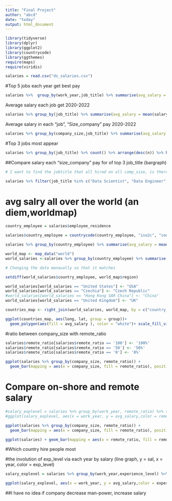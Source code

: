 ```yaml
---
title: "Final Project"
author: "abcd"
date: "today"
output: html_document
---
```


```r
library(tidyverse)
library(dplyr)
library(ggplot2)
library(countrycode)
library(ggthemes)
require(maps)
require(viridis)
```


```r
salaries = read.csv("ds_salaries.csv")
```

#Top 5 jobs each year get best pay
```r
salaries %>%  group_by(work_year,job_title) %>% summarise(avg_salary = mean(salary_in_usd)) %>%  slice_max(avg_salary, n=3)
```

Average salary each job get 2020-2022
```r
salaries %>% group_by(job_title) %>% summarise(avg_salary = mean(salary_in_usd))
```

Average salary in each "job", "Size_company" pay 2020-2022
```r
salaries %>% group_by(company_size,job_title) %>% summarise(avg_salary = mean(salary_in_usd))
```



#Top 3 jobs most appear
```r
salaries %>% group_by(job_title) %>% count() %>% arrange(desc(n)) %>% head(3)
```

##Compare salary each "size_company" pay for of top 3 job_title (bargraph)
```r
# I want to find the jobtitle that all hired on all comp_size, is there any way to get it.

salaries %>% filter(job_title %in% c("Data Scientist", "Data Engineer","Data Analyst")) %>%  group_by(company_size,job_title) %>% summarise(avg_salary = mean(salary_in_usd))
```


# avg salry all over the world (an diem,worldmap)
```r
country_employee = salaries$employee_residence

salaries$country_employee = countrycode(country_employee, "iso2c", "country.name")

salaries %>% group_by(country_employee) %>% summarise(avg_salary = mean(salary_in_usd))

```

```r
world_map <- map_data("world")
world_salaries <-salaries %>% group_by(country_employee) %>% summarise(avg_salary = mean(salary_in_usd))

# Changing the data manaually so that it matches

setdiff(world_salaries$country_employee, world_map$region)

world_salaries[world_salaries == "United States"] <- "USA"
world_salaries[world_salaries == "Czechia"] <- "Czech Republic"
#world_salaries[world_salaries == "Hong Kong SAR China"] <- "China"
world_salaries[world_salaries == "United Kingdom"] <- "UK"

countries_map <- right_join(world_salaries, world_map, by = c("country_employee"="region"))

ggplot(countries_map, aes(long, lat, group = group))+
  geom_polygon(aes(fill = avg_salary ), color = "white")+ scale_fill_viridis_c(option = "B")
```

#ratio between company_size with remote_ratio
```r
salaries$remote_ratio[salaries$remote_ratio == '100'] <- '100%'
salaries$remote_ratio[salaries$remote_ratio == '50'] <- '50%'
salaries$remote_ratio[salaries$remote_ratio == '0'] <- '0%'

ggplot(salaries %>% group_by(company_size, remote_ratio)) + 
  geom_bar(mapping = aes(x = company_size, fill = remote_ratio), position = "dodge")

```


# Compare on-shore and remote salary
```r
#salary_explevel = salaries %>% group_by(work_year, remote_ratio) %>% summarize(avg_salary = mean(salary))
#ggplot(salary_explevel, aes(x = work_year, y = avg_salary,color = remote_ratio))+ geom_density()

ggplot(salaries %>% group_by(company_size, remote_ratio)) + 
  geom_bar(mapping = aes(x = company_size, fill = remote_ratio), position = "dodge")

ggplot(salaries) + geom_bar(mapping = aes(x = remote_ratio, fill = remote_ratio))

```


#Which country hire people most


#the involution of exp_level via each year by salary (line graph, y = sal, x = year, color = exp_level)
```r
salary_explevel = salaries %>% group_by(work_year,experience_level) %>% summarize(avg_salary = mean(salary))

ggplot(salary_explevel, aes(x = work_year, y = avg_salary,color = experience_level))+ geom_line()
```
##I have no idea if company decrease man-power, increase salary